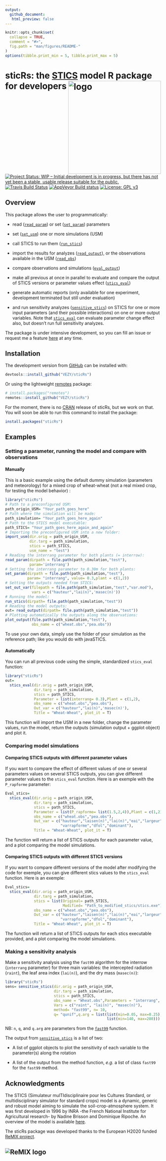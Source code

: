 ```yaml
---
output:
  github_document:
   html_preview: false
---
```


  <!-- README.md is generated from README.Rmd. Please edit that file -->

```r
knitr::opts_chunk$set(
  collapse = TRUE,
  comment = "#>",
  fig.path = "man/figures/README-"
)
options(tibble.print_min = 5, tibble.print_max = 5)
```
  

# sticRs: the [STICS](https://www6.paca.inra.fr/stics_eng/) model R package for developers <img src="man/figures/logo.jpg" alt="logo" width="300" align="right" />
<!-- <img src="man/figures/logo.png" alt="logo" style="width:30%;height:auto;" align="right" /> -->
<!-- [![Travis build status](https://travis-ci.com/VEZY/DynACof.svg?branch=master)](https://travis-ci.org/VEZY/DynACof)   -->
[![Project Status: WIP – Initial development is in progress, but there has not yet been a stable, usable release suitable for the public.](http://www.repostatus.org/badges/latest/wip.svg)](http://www.repostatus.org/#wip)
[![Travis Build Status](https://travis-ci.com/VEZY/sticRs.svg?branch=master)](https://travis-ci.com/VEZY/sticRs)
[![AppVeyor Build status](https://ci.appveyor.com/api/projects/status/cu1nyxrhc6nmpt5i/branch/master?svg=true)](https://ci.appveyor.com/project/VEZY/sticrs/branch/master)
[![License: GPL v3](https://img.shields.io/badge/License-GPL%20v3-blue.svg)](https://www.gnu.org/licenses/gpl-3.0)

## Overview

This package allows the user to programmatically: 

* read ([`read_param`](R/read_param.R)) or set ([`set_param`](R/read_param.R)) parameters  

* set ([`set_usm`](R/set_usm.R)) one or more simulations (USM)

* call STICS to run them ([`run_stics`](R/run_stics.R))

* import the results for analyzes ([`read_output`](R/read_output.R)), or the observations available in the USM ([`read_obs`](R/read_obs.R))

* compare observations and simulations ([`eval_output`](R/eval_output.R))

* make all previous at once in parallel to evaluate and compare the output of STICS versions or parameter values effect ([`stics_eval`](R/stics_eval.R))

* generate automatic reports (only available for one experiment, development terminated but still under evaluation)

* and run sensitivity analyzes ([`sensitive_stics`](R/sensitive_stics.R)) on STICS for one or more input parameters (and their possible interactions) on one or more output variables. Note that [`stics_eval`](R/stics_eval.R) can evaluate parameter change effect also, but doesn't run full sensitivity analyzes. 

The package is under intensive development, so you can fill an issue or request me a feature [here](https://github.com/VEZY/sticRs/issues ) at any time. 

## Installation

The development version from [GitHub](https://github.com/) can be installed with:

``` r
devtools::install_github("VEZY/sticRs")
```
Or using the lightweight [remotes](https://github.com/r-lib/remotes#readme) package: 

``` r
# install.packages("remotes")
remotes::install_github("VEZY/sticRs")
```
For the moment, there is no [CRAN](https://CRAN.R-project.org) release of sticRs, but we work on that.
You will soon be able to run this command to install the package:

``` r
install.packages("sticRs")
```

## Examples

### Setting a parameter, running the model and compare with observations

#### Manually

This is a basic example using the default dummy simulation (parameters and meteorology) for a mixed crop of wheat-wheat (not a real mixed crop, for testing the model behavior) :

```r
library("sticRs")
# Path to a preconfigured USM:
path_origin_USM= "Your_path_goes_here"
# Path where the simulation will be made:
path_simulation= "Your_path_goes_here_again"
# Path to the STICS model executable:
path_STICS= "Your_path_goes_here_again_and_again"
# Importing the preconfigured USM into a new folder:
import_usm(dir.orig = path_origin_USM, 
           dir.targ = path_simulation,
           stics = path_STICS, 
           usm_name = "test")
# Reading the interrang parameter for both plants (= interrow):
read_param(dirpath = file.path(path_simulation,"test"),
           param='interrang')
# Setting the interrang parameter to 0.30m for both plants:
set_param(dirpath = file.path(path_simulation,"test"),
          param= "interrang", value= 0.3,plant = c(1,2))
# Setting the outputs needed from STICS:
set_out_var(filepath = file.path(path_simulation,"test","var.mod"),
            vars = c("hauteur","lai(n)",'masec(n)'))
# Running the model:
run_stics(dirpath= file.path(path_simulation,"test"))
# Reading the model outputs:
out= read_output(dirpath= file.path(path_simulation,"test"))
# Plotting automatically the outputs along the observations: 
plot_output(file.path(path_simulation,"test"),
            obs_name = c("wheat.obs","pea.obs"))
```

To use your own data, simply use the folder of your simulation as the reference path; like you would do with javaSTICS.

#### Automatically

You can run all previous code using the simple, standardized `stics_eval` function:

```r
library("sticRs")
out= 
  stics_eval(dir.orig = path_origin_USM, 
             dir.targ = path_simulation,
             stics = path_STICS,
             Parameter = list(interrang= 0.3),Plant = c(1,2),
             obs_name = c("wheat.obs","pea.obs"),
             Out_var = c("hauteur","lai(n)",'masec(n)'),
             Title = "Wheat-Wheat", plot_it = T)
```
This function will import the USM in a new folder, change the parameter values, run the model, return the outputs (simulation output + ggplot object) and plot it.

### Comparing model simulations

#### Comparing STICS outputs with different parameter values

If you want to compare the effect of different values of one or several parameters values on several STICS outputs, you can give different parameter values to the `stics_eval` function. Here is an exemple with the `P_rapforme` parameter:

```r
Eval_stics= 
  stics_eval(dir.orig = path_origin_USM, 
             dir.targ = path_simulation,
             stics = path_STICS,
             Parameter = list(P_rapforme= list(1.5,2,4)),Plant = c(1,2),
             obs_name = c("wheat.obs","pea.obs"),
             Out_var = c("hauteur","laisen(n)","lai(n)","eai","largeur",
                         "varrapforme","dfol","dominant"),
             Title = "Wheat-Wheat", plot_it = T)
```

The function will return a list of STICS outputs for each parameter value, and a plot comparing the model simulations.

#### Comparing STICS outputs with different STICS versions

If you want to compare different versions of the model after modifying the code for exemple, you can give different stics values to the `stics_eval` function. Here is an exemple:

```r
Eval_stics= 
  stics_eval(dir.orig = path_origin_USM, 
             dir.targ = path_simulation,
             stics = list(Original= path_STICS,
                          Modified= "Path_to_modified_stics/stics.exe"),
             obs_name = c("wheat.obs","pea.obs"),
             Out_var = c("hauteur","laisen(n)","lai(n)","eai","largeur",
                         "varrapforme","dfol","dominant"),
             Title = "Wheat-Wheat", plot_it = T)
```

The function will return a list of STICS outputs for each stics executable provided, and a plot comparing the model simulations.  

### Making a sensitivity analysis

Make a sensitivity analysis using the `fast99` algorithm for the interrow (`interrang` parameter) for three main variables: the intercepted radiation (`raint`), the leaf area index (`lai(n)`), and the dry mass (`masec(n)`):
```r
library("sticRs")
sens= sensitive_stics(dir.orig = path_origin_USM,
                      dir.targ = path_simulation,
                      stics = path_STICS,
                      obs_name = "Wheat.obs",Parameters = "interrang",
                      Vars = c("raint", "lai(n)", "masec(n)"),
                      method= "fast99", n= 10,
                      q= "qunif",q.arg = list(list(min=0.05, max=0.25),
                                              list(min=140, max=280)))
```
NB: `n`, `q`, and `q.arg` are parameters from the [`fast99`](https://cran.r-project.org/web/packages/sensitivity/sensitivity.pdf) function.

The output from [`sensitive_stics`](R/sensitive_stics.R) is a list of two:  

* A list of ggplot objects to plot the sensitivity of each variable to the parameter(s) along the rotation

* A list of the output from the method function, *e.g.* a list of class `fast99` for the `fast99` method.


## Acknowledgments

The STICS (Simulateur mulTIdisciplinaire pour les Cultures Standard, or multidisciplinary simulator for standard crops) model is a dynamic, generic and robust model aiming to simulate the soil-crop-atmosphere system. It was first developed in 1996 by INRA -the French National Institute for Agricultural research-  by Nadine Brisson and Dominique Ripoche. An overview of the model is available [here](https://www6.paca.inra.fr/stics_eng/About-us/Stics-model-overview).

The sticRs package was developed thanks to the European H2020 funded [ReMIX project](https://www.remix-intercrops.eu/).

![ReMIX logo](man/figures/remix_logo.jpg)
---
